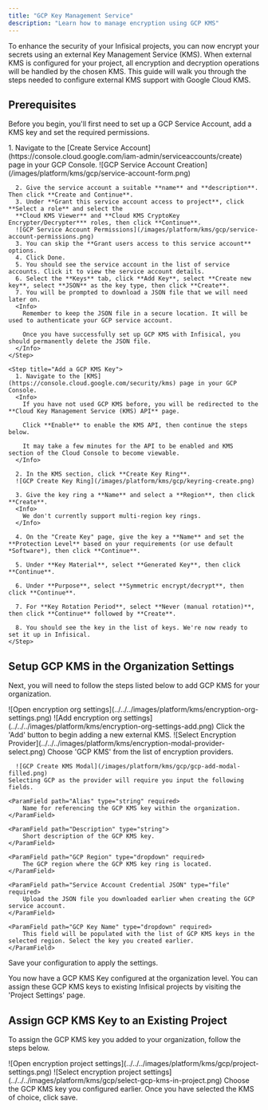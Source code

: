 ```yaml
---
title: "GCP Key Management Service"
description: "Learn how to manage encryption using GCP KMS"
---
```


To enhance the security of your Infisical projects, you can now encrypt your secrets using an external Key Management Service (KMS).
When external KMS is configured for your project, all encryption and decryption operations will be handled by the chosen KMS.
This guide will walk you through the steps needed to configure external KMS support with Google Cloud KMS.

## Prerequisites

Before you begin, you'll first need to set up a GCP Service Account, add a KMS key and set the required permissions.

  <Steps>
    <Step title="Create a GCP Service Account">
      1. Navigate to the [Create Service Account](https://console.cloud.google.com/iam-admin/serviceaccounts/create) page in your GCP Console.
        ![GCP Service Account Creation](/images/platform/kms/gcp/service-account-form.png)

      2. Give the service account a suitable **name** and **description**. Then click **Create and Continue**.
      3. Under **Grant this service account access to project**, click **Select a role** and select the
      **Cloud KMS Viewer** and **Cloud KMS CryptoKey Encrypter/Decrypter*** roles, then click **Continue**.
      ![GCP Service Account Permissions](/images/platform/kms/gcp/service-account-permissions.png)
      3. You can skip the **Grant users access to this service account** options.
      4. Click Done.
      5. You should see the service account in the list of service accounts. Click it to view the service account details.
      6. Select the **Keys** tab, click **Add Key**, select **Create new key**, select **JSON** as the key type, then click **Create**.
      7. You will be prompted to download a JSON file that we will need later on.
      <Info>
        Remember to keep the JSON file in a secure location. It will be used to authenticate your GCP service account.

        Once you have successfully set up GCP KMS with Infisical, you should permanently delete the JSON file.
      </Info>
    </Step>

    <Step title="Add a GCP KMS Key">
      1. Navigate to the [KMS](https://console.cloud.google.com/security/kms) page in your GCP Console.
      <Info>
        If you have not used GCP KMS before, you will be redirected to the **Cloud Key Management Service (KMS) API** page.

        Click **Enable** to enable the KMS API, then continue the steps below.

        It may take a few minutes for the API to be enabled and KMS section of the Cloud Console to become viewable.
      </Info>

      2. In the KMS section, click **Create Key Ring**.
      ![GCP Create Key Ring](/images/platform/kms/gcp/keyring-create.png)

      3. Give the key ring a **Name** and select a **Region**, then click **Create**.
      <Info>
        We don't currently support multi-region key rings.
      </Info>

      4. On the "Create Key" page, give the key a **Name** and set the **Protection Level** based on your requirements (or use default *Software*), then click **Continue**.

      5. Under **Key Material**, select **Generated Key**, then click **Continue**.

      6. Under **Purpose**, select **Symmetric encrypt/decrypt**, then click **Continue**.

      7. For **Key Rotation Period**, select **Never (manual rotation)**, then click **Continue** followed by **Create**.

      8. You should see the key in the list of keys. We're now ready to set it up in Infisical.
    </Step>

  </Steps>

## Setup GCP KMS in the Organization Settings

Next, you will need to follow the steps listed below to add GCP KMS for your organization.

<Steps>
  <Step title="Navigate to the organization settings and select the 'Encryption' tab.">
	![Open encryption org settings](../../../images/platform/kms/encryption-org-settings.png)
  </Step>
  <Step title="Click on the 'Add' button">
	![Add encryption org settings](../../../images/platform/kms/encryption-org-settings-add.png)
    Click the 'Add' button to begin adding a new external KMS.
  </Step>
  <Step title="Select 'GCP KMS'">
	![Select Encryption Provider](../../../images/platform/kms/encryption-modal-provider-select.png)
     Choose 'GCP KMS' from the list of encryption providers.
  </Step>
  <Step title="Provide the inputs for GCP KMS">

      ![GCP Create KMS Modal](/images/platform/kms/gcp/gcp-add-modal-filled.png)
    Selecting GCP as the provider will require you input the following fields.

    <ParamField path="Alias" type="string" required>
    	Name for referencing the GCP KMS key within the organization.
    </ParamField>

    <ParamField path="Description" type="string">
        Short description of the GCP KMS key.
    </ParamField>

    <ParamField path="GCP Region" type="dropdown" required>
    	The GCP region where the GCP KMS key ring is located.
    </ParamField>

    <ParamField path="Service Account Credential JSON" type="file" required>
        Upload the JSON file you downloaded earlier when creating the GCP service account.
    </ParamField>

    <ParamField path="GCP Key Name" type="dropdown" required>
    	This field will be populated with the list of GCP KMS keys in the selected region. Select the key you created earlier.
    </ParamField>

  </Step>
  <Step title="Click Save">
    Save your configuration to apply the settings.
  </Step>
</Steps>

You now have a GCP KMS Key configured at the organization level. You can assign these GCP KMS keys to existing Infisical projects by visiting the 'Project Settings' page.

## Assign GCP KMS Key to an Existing Project

To assign the GCP KMS key you added to your organization, follow the steps below.

<Steps>
  <Step title="Open Project Settings and select to the Encryption Tab">
    ![Open encryption project
    settings](../../../images/platform/kms/gcp/project-settings.png)
  </Step>
  <Step title="Under the Key Management section, select your newly added GCP KMS key from the dropdown">
    ![Select encryption project
    settings](../../../images/platform/kms/gcp/select-gcp-kms-in-project.png)
    Choose the GCP KMS key you configured earlier.
  </Step>
  <Step title="Click Save">
    Once you have selected the KMS of choice, click save.
  </Step>
</Steps>
